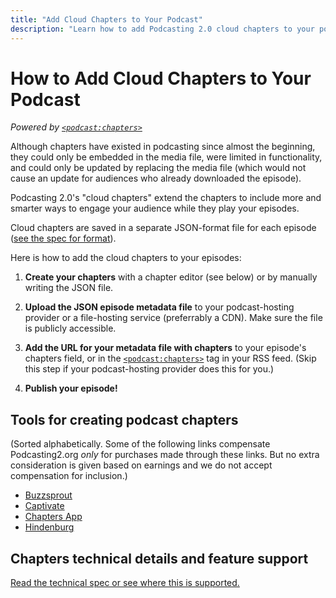 ```yaml
---
title: "Add Cloud Chapters to Your Podcast"
description: "Learn how to add Podcasting 2.0 cloud chapters to your podcast episodes for better engagement and navigation."
---
```


# How to Add Cloud Chapters to Your Podcast

_Powered by [`<podcast:chapters>`](/tags/chapters)_

Although chapters have existed in podcasting since almost the beginning, they could only be embedded in the media file, were limited in functionality, and could only be updated by replacing the media file (which would not cause an update for audiences who already downloaded the episode).

Podcasting 2.0's "cloud chapters" extend the chapters to include more and smarter ways to engage your audience while they play your episodes.

Cloud chapters are saved in a separate JSON-format file for each episode ([see the spec for format](/tags/chapters)).

Here is how to add the cloud chapters to your episodes:

1. **Create your chapters** with a chapter editor (see below) or by manually writing the JSON file.

2. **Upload the JSON episode metadata file** to your podcast-hosting provider or a file-hosting service (preferrably a CDN). Make sure the file is publicly accessible.

3. **Add the URL for your metadata file with chapters** to your episode's chapters field, or in the [`<podcast:chapters>`](/tags/chapters) tag in your RSS feed. (Skip this step if your podcast-hosting provider does this for you.)

4. **Publish your episode!**

## Tools for creating podcast chapters

(Sorted alphabetically. Some of the following links compensate Podcasting2.org _only_ for purchases made through these links. But no extra consideration is given based on earnings and we do not accept compensation for inclusion.)

- [Buzzsprout](https://theaudacitytopodcast.com/buzzsprout)
- [Captivate](https://theaudacitytopodcast.com/captivate)
- [Chapters App](https://chaptersapp.com/)
- [Hindenburg](https://hindenburg.com/)

## Chapters technical details and feature support

[Read the technical spec or see where this is supported.](/podcast-namespace/tags/chapters)
